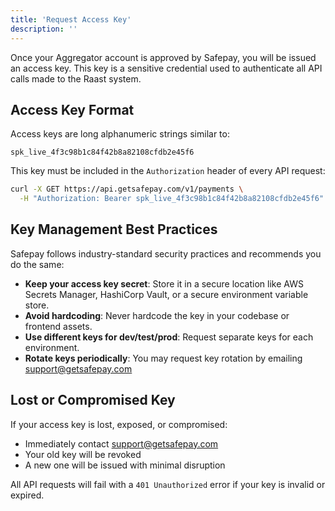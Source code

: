 ```yaml
---
title: 'Request Access Key'
description: ''
---
```


Once your Aggregator account is approved by Safepay, you will be issued an access key. This key is a sensitive credential used to authenticate all API calls made to the Raast system.

## Access Key Format

Access keys are long alphanumeric strings similar to:

```mdx
spk_live_4f3c98b1c84f42b8a82108cfdb2e45f6
```

This key must be included in the `Authorization` header of every API request:

```bash
curl -X GET https://api.getsafepay.com/v1/payments \
  -H "Authorization: Bearer spk_live_4f3c98b1c84f42b8a82108cfdb2e45f6"
```

## Key Management Best Practices

Safepay follows industry-standard security practices and recommends you do the same:

- **Keep your access key secret**: Store it in a secure location like AWS Secrets Manager, HashiCorp Vault, or a secure environment variable store.
- **Avoid hardcoding**: Never hardcode the key in your codebase or frontend assets.
- **Use different keys for dev/test/prod**: Request separate keys for each environment.
- **Rotate keys periodically**: You may request key rotation by emailing support@getsafepay.com

## Lost or Compromised Key

If your access key is lost, exposed, or compromised:

- Immediately contact support@getsafepay.com
- Your old key will be revoked
- A new one will be issued with minimal disruption

All API requests will fail with a `401 Unauthorized` error if your key is invalid or expired.
